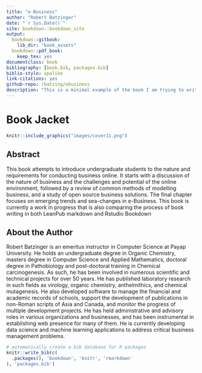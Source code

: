 ```yaml
--- 
title: "e-Business"
author: "Robert Batzinger"
date: "`r Sys.Date()`"
site: bookdown::bookdown_site
output: 
  bookdown::gitbook:
    lib_dir: "book_assets"
  bookdown::pdf_book:
    keep_tex: yes
documentclass: book
bibliography: [book.bib, packages.bib]
biblio-style: apalike
link-citations: yes
github-repo: rbatzing/ebusiness
description: "This is a minimal example of the book I am trying to write. The output format for this example is bookdown::gitbook."
---
```


# Book Jacket {-}

```r
knitr::include_graphics("images/cover11.png")
```


## Abstract {-}

This book attempts to introduce undergraduate students to the nature and requirements for conducting business online. It starts with a discussion of the nature of business and the challenges and potential of the online environment, followed by a review of common methods of modelling business, and a study of open source business solutions.
The final chapter focuses on emerging trends and sea-changes in e-Business. This book is currently a work in progress that is also comparing the process of book writing in both LeanPub markdown and Rstudio Bookdown 

## About the Author {-}

Robert Batzinger is an emeritus instructor in Computer Science at Payap University. He holds an undergraduate degree in Organic Chemistry, masters degree in Computer Science and Applied Mathematics, doctoral degree in Pathobiology and post-doctoral training in Chemical carcinogenesis. As such, he has been involved in numerous scientific and technical projects for over 50 years. He has published laboratory research in such fields as virology, organic chemistry, anthelmithics, and chemical mutagenesis. He also developed software to manage the financial and academic records of schools, support the development of publications in non-Roman scripts of Asia and Canada, and monitor the progress of multiple development projects. He has held administrative and advisory roles in various organizations and businesses, and has been instrumental in establishing web presence for many of them. He is currently developing data science and machine learning applications to address critical business management problems.




```r
# automatically create a bib database for R packages
knitr::write_bib(c(
  .packages(), 'bookdown', 'knitr', 'rmarkdown'
), 'packages.bib')
```
